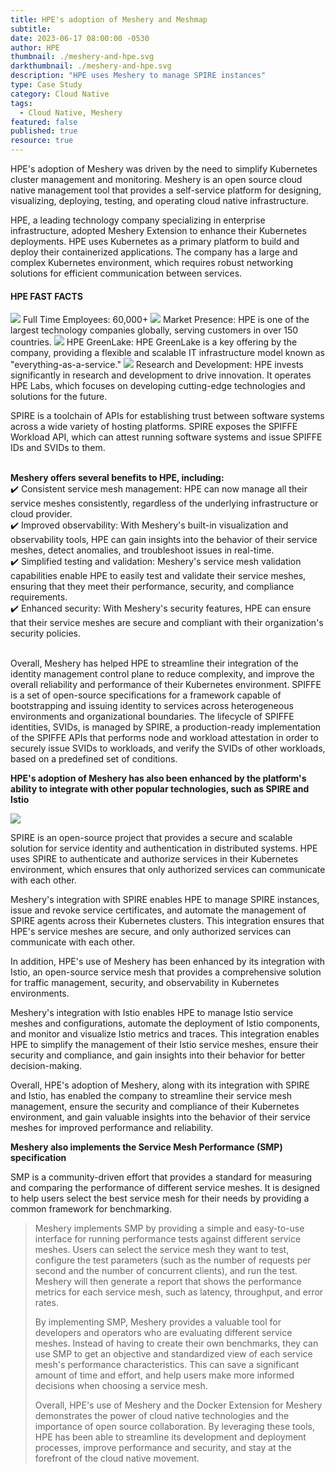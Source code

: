 ```yaml
---
title: HPE's adoption of Meshery and Meshmap
subtitle:
date: 2023-06-17 08:00:00 -0530
author: HPE
thumbnail: ./meshery-and-hpe.svg
darkthumbnail: ./meshery-and-hpe.svg
description: "HPE uses Meshery to manage SPIRE instances"
type: Case Study
category: Cloud Native
tags:
  - Cloud Native, Meshery
featured: false
published: true
resource: true
---
```



<ResourceWrapper>

<HPEintro>
HPE's adoption of Meshery was driven by the need to simplify Kubernetes cluster management and monitoring. Meshery is an open source cloud native management tool that provides a self-service platform for designing, visualizing, deploying, testing, and operating cloud native infrastructure.
</HPEintro>

<p>
   HPE, a leading technology company specializing in enterprise infrastructure, adopted Meshery Extension to enhance their Kubernetes deployments. HPE uses Kubernetes as a primary platform to build and deploy their containerized applications. The company has a large and complex Kubernetes environment, which requires robust networking solutions for efficient communication between services.
</p>



<HPEfacts>
   <tr><td colspan="2"><h4>HPE FAST FACTS</h4></td></tr>
   <tr>
      <td>
      <img src={UsersIcon} />
      Full Time Employees: 60,000+
      </td>
      <td>
      <img src={GlobeIcon} />
      Market Presence: HPE is one of the largest technology companies globally, serving customers in over 150 countries.
      </td>
   </tr>
   <tr>
      <td>
      <img src={LayersIcon} />
      HPE GreenLake: HPE GreenLake is a key offering by the company, providing a flexible and scalable IT infrastructure model known as "everything-as-a-service."
      </td>
      <td>
      <img src={NetworkIcon} />
      Research and Development: HPE invests significantly in research and development to drive innovation. It operates HPE Labs, which focuses on developing cutting-edge technologies and solutions for the future.
      </td>
   </tr>
</HPEfacts>

<p>
SPIRE is a toolchain of APIs for establishing trust between software systems across a wide variety of hosting platforms. SPIRE exposes the SPIFFE Workload API, which can attest running software systems and issue SPIFFE IDs and SVIDs to them. <br/><br/>
</p>
<div style={{border: "1px solid #00B39F", padding: "2rem", boxShadow: "rgba(0, 179, 159, 0.2) 0px 10px 25px"}}>
    <b>Meshery offers several benefits to HPE, including:</b>
    <br/>
    ✔️ Consistent service mesh management: HPE can now manage all their service meshes consistently, regardless of the underlying infrastructure or cloud provider.
    <br/>
    ✔️ Improved observability: With Meshery's built-in visualization and observability tools, HPE can gain insights into the behavior of their service meshes, detect anomalies, and troubleshoot issues in real-time.
    <br/>
    ✔️ Simplified testing and validation: Meshery's service mesh validation capabilities enable HPE to easily test and validate their service meshes, ensuring that they meet their performance, security, and compliance requirements.
    <br/>
    ✔️ Enhanced security: With Meshery's security features, HPE can ensure that their service meshes are secure and compliant with their organization's security policies.
</div>
<br/>

<p>
    Overall, Meshery has helped HPE to streamline their integration of the identity management control plane to reduce complexity, and improve the overall reliability and performance of their Kubernetes environment. SPIFFE is a set of open-source specifications for a framework capable of bootstrapping and issuing identity to services across heterogeneous environments and organizational boundaries. The lifecycle of SPIFFE identities, SVIDs, is managed by SPIRE, a production-ready implementation of the SPIFFE APIs that performs node and workload attestation in order to securely issue SVIDs to workloads, and verify the SVIDs of other workloads, based on a predefined set of conditions.
</p>

<p>
    <b>HPE's adoption of Meshery has also been enhanced by the platform's ability to integrate with other popular technologies, such as SPIRE and Istio</b>
</p>
<p style={{display: "flex", justifyContent: "center", alignItem: "center", padding: "2%"}}>
<img src={MesheryIntegration}></img>
</p>
<p>
   SPIRE is an open-source project that provides a secure and scalable solution for service identity and authentication in distributed systems. HPE uses SPIRE to authenticate and authorize services in their Kubernetes environment, which ensures that only authorized services can communicate with each other.
</p>

<p>
   Meshery's integration with SPIRE enables HPE to manage SPIRE instances, issue and revoke service certificates, and automate the management of SPIRE agents across their Kubernetes clusters. This integration ensures that HPE's service meshes are secure, and only authorized services can communicate with each other.
</p>

<p>
   In addition, HPE's use of Meshery has been enhanced by its integration with Istio, an open-source service mesh that provides a comprehensive solution for traffic management, security, and observability in Kubernetes environments.
</p>

<p>
   Meshery's integration with Istio enables HPE to manage Istio service meshes and configurations, automate the deployment of Istio components, and monitor and visualize Istio metrics and traces. This integration enables HPE to simplify the management of their Istio service meshes, ensure their security and compliance, and gain insights into their behavior for better decision-making.
</p>

<p>
   Overall, HPE's adoption of Meshery, along with its integration with SPIRE and Istio, has enabled the company to streamline their service mesh management, ensure the security and compliance of their Kubernetes environment, and gain valuable insights into the behavior of their service meshes for improved performance and reliability.
</p>

<p>
   <b>Meshery also implements the Service Mesh Performance (SMP) specification</b>
</p>

<p>
   SMP is a community-driven effort that provides a standard for measuring and comparing the performance of different service meshes. It is designed to help users select the best service mesh for their needs by providing a common framework for benchmarking.
   <Blockquote quote="With a goal to bring workload identity and attestation to all service meshes, HPE Security Engineering uses the Meshery's Extension to deploy their cloud native infrastructure of choice and test the performance of our SPIFFE and SPIRE-based identity solution."
            person="Maximiliano Churichi"
            title="Software Engineer at HPE" />

</p>

<p>
   Meshery implements SMP by providing a simple and easy-to-use interface for running performance tests against different service meshes. Users can select the service mesh they want to test, configure the test parameters (such as the number of requests per second and the number of concurrent clients), and run the test. Meshery will then generate a report that shows the performance metrics for each service mesh, such as latency, throughput, and error rates.
</p>

<p>
   By implementing SMP, Meshery provides a valuable tool for developers and operators who are evaluating different service meshes. Instead of having to create their own benchmarks, they can use SMP to get an objective and standardized view of each service mesh's performance characteristics. This can save a significant amount of time and effort, and help users make more informed decisions when choosing a service mesh.
</p>

<p>
Overall, HPE's use of Meshery and the Docker Extension for Meshery demonstrates the power of cloud native technologies and the importance of open source collaboration. By leveraging these tools, HPE has been able to streamline its development and deployment processes, improve performance and security, and stay at the forefront of the cloud native movement.
</p>

</ResourceWrapper>
